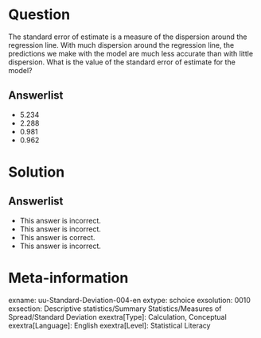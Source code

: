 Question
========
The standard error of estimate is a measure of the dispersion around the regression line. With much dispersion around the regression line, the predictions we make with the model are much less accurate than with little dispersion. What is the value of the standard error of estimate for the model?

Answerlist
----------
* 5.234
* 2.288
* 0.981
* 0.962


Solution
========


Answerlist
----------
* This answer is incorrect.
* This answer is incorrect.
* This answer is correct.
* This answer is incorrect.

Meta-information
================
exname: uu-Standard-Deviation-004-en
extype: schoice
exsolution: 0010
exsection: Descriptive statistics/Summary Statistics/Measures of Spread/Standard Deviation
exextra[Type]: Calculation, Conceptual
exextra[Language]: English
exextra[Level]: Statistical Literacy
